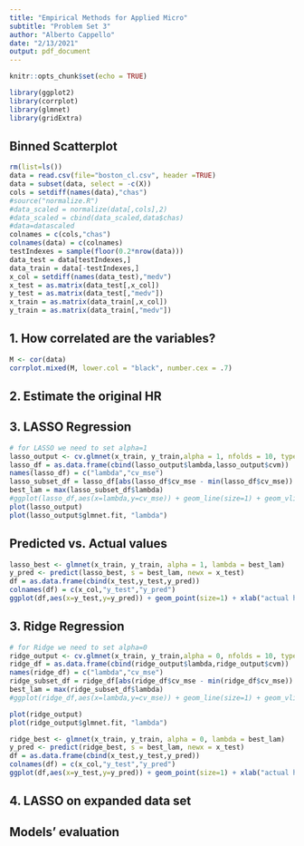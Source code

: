 ```yaml
---
title: "Empirical Methods for Applied Micro"
subtitle: "Problem Set 3"
author: "Alberto Cappello"
date: "2/13/2021"
output: pdf_document
---
```


```r
knitr::opts_chunk$set(echo = TRUE)
```

```r
library(ggplot2)
library(corrplot)
library(glmnet)
library(gridExtra)
```

## Binned Scatterplot

```r
rm(list=ls())
data = read.csv(file="boston_cl.csv", header =TRUE)
data = subset(data, select = -c(X))
cols = setdiff(names(data),"chas")
#source("normalize.R")
#data_scaled = normalize(data[,cols],2)
#data_scaled = cbind(data_scaled,data$chas)
#data=datascaled
colnames = c(cols,"chas")
colnames(data) = c(colnames)
testIndexes = sample(floor(0.2*nrow(data)))
data_test = data[testIndexes,]
data_train = data[-testIndexes,]
x_col = setdiff(names(data_test),"medv")
x_test = as.matrix(data_test[,x_col])
y_test = as.matrix(data_test[,"medv"])
x_train = as.matrix(data_train[,x_col])
y_train = as.matrix(data_train[,"medv"])

```

## 1. How correlated are the variables?

```r
M <- cor(data)
corrplot.mixed(M, lower.col = "black", number.cex = .7)
```

## 2. Estimate the original HR


## 3. LASSO Regression

```r
# for LASSO we need to set alpha=1
lasso_output <- cv.glmnet(x_train, y_train,alpha = 1, nfolds = 10, type.measure="mse")
lasso_df = as.data.frame(cbind(lasso_output$lambda,lasso_output$cvm))
names(lasso_df) = c("lambda","cv_mse")
lasso_subset_df = lasso_df[abs(lasso_df$cv_mse - min(lasso_df$cv_mse)) < sd(lasso_df$cv_mse),]
best_lam = max(lasso_subset_df$lambda)
#ggplot(lasso_df,aes(x=lambda,y=cv_mse)) + geom_line(size=1) + geom_vline(xintercept = best_lam, linetype="dotted", color = "red", size=1.5)
plot(lasso_output)
plot(lasso_output$glmnet.fit, "lambda")
```

## Predicted vs. Actual values

```r
lasso_best <- glmnet(x_train, y_train, alpha = 1, lambda = best_lam)
y_pred <- predict(lasso_best, s = best_lam, newx = x_test)
df = as.data.frame(cbind(x_test,y_test,y_pred))
colnames(df) = c(x_col,"y_test","y_pred")
ggplot(df,aes(x=y_test,y=y_pred)) + geom_point(size=1) + xlab("actual house price") + ylab("predicted house price")
```


## 3. Ridge Regression

```r
# for Ridge we need to set alpha=0
ridge_output <- cv.glmnet(x_train, y_train,alpha = 0, nfolds = 10, type.measure="mse")
ridge_df = as.data.frame(cbind(ridge_output$lambda,ridge_output$cvm))
names(ridge_df) = c("lambda","cv_mse")
ridge_subset_df = ridge_df[abs(ridge_df$cv_mse - min(ridge_df$cv_mse)) < sd(ridge_df$cv_mse),]
best_lam = max(ridge_subset_df$lambda)
#ggplot(ridge_df,aes(x=lambda,y=cv_mse)) + geom_line(size=1) + geom_vline(xintercept = best_lam, linetype="dotted", color = "red", size=1.5)

plot(ridge_output)
plot(ridge_output$glmnet.fit, "lambda")
```

```r
ridge_best <- glmnet(x_train, y_train, alpha = 0, lambda = best_lam)
y_pred <- predict(ridge_best, s = best_lam, newx = x_test)
df = as.data.frame(cbind(x_test,y_test,y_pred))
colnames(df) = c(x_col,"y_test","y_pred")
ggplot(df,aes(x=y_test,y=y_pred)) + geom_point(size=1) + xlab("actual house price") + ylab("predicted house price")
```


## 4. LASSO on expanded data set


## Models' evaluation







